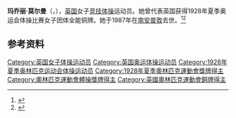 {{NoteTA|G1=Sports}}
'''玛乔丽·莫尔曼'''（{{lang-en|Marjorie Moreman}}，{{bd|1902年|10月17日|1987年|9月}}），[[英国|英国]]女子[[竞技体操|竞技体操]]运动员。她曾代表英国获得1928年夏季奥运会体操比赛女子团体全能铜牌。她于1987年在[[南安普敦|南安普敦]]去世。<ref>{{Cite web|title=Marjorie MOREMAN|url=https://www.olympic.org/marjorie-moreman|accessdate=2021-04-02|work=International Olympic Committee|archive-date=2017-11-14|archive-url=https://web.archive.org/web/20171114211055/https://www.olympic.org/Marjorie-Moreman|dead-url=no}}</ref><ref>{{cite web|url=https://www.olympedia.org/athletes/28460|title=Marjorie Moreman|work=Olympedia|accessdate=2021-04-02|archive-date=2021-04-17|archive-url=https://web.archive.org/web/20210417230604/https://www.olympedia.org/athletes/28460|dead-url=no}}</ref>

== 参考资料 ==
{{reflist}}

{{Authority control}}
{{DEFAULTSORT:Moreman, Marjorie}}
[[Category:英国女子体操运动员|Category:英国女子体操运动员]]
[[Category:英国奥运体操运动员|Category:英国奥运体操运动员]]
[[Category:1928年夏季奥林匹克运动会体操运动员|Category:1928年夏季奥林匹克运动会体操运动员]]
[[Category:1928年夏季奧林匹克運動會獎牌得主|Category:1928年夏季奧林匹克運動會獎牌得主]]
[[Category:奧林匹克運動會體操獎牌得主|Category:奧林匹克運動會體操獎牌得主]]
[[Category:英國奧林匹克運動會銅牌得主|Category:英國奧林匹克運動會銅牌得主]]
